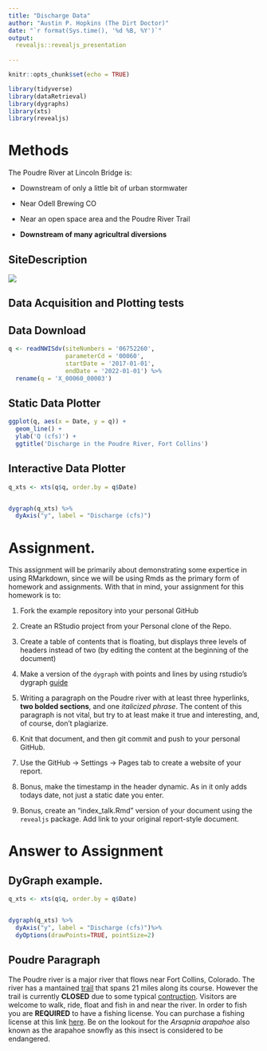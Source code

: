 ```yaml
---
title: "Discharge Data"
author: "Austin P. Hopkins (The Dirt Doctor)"
date: "`r format(Sys.time(), '%d %B, %Y')`"
output:
  revealjs::revealjs_presentation
  
---
```


```r
knitr::opts_chunk$set(echo = TRUE)

library(tidyverse)
library(dataRetrieval)
library(dygraphs)
library(xts)
library(revealjs)
```


# Methods

The Poudre River at Lincoln Bridge is:

  - Downstream of only a little bit of urban stormwater

  - Near Odell Brewing CO
  
  - Near an open space area and the Poudre River Trail
  
  - **Downstream of many agricultral diversions**


## SiteDescription

![](https://waterdata.usgs.gov/nwisweb/local/state/co/text/pics/06752260big.jpg)


## Data Acquisition and Plotting tests

## Data Download


```r

q <- readNWISdv(siteNumbers = '06752260',
                parameterCd = '00060',
                startDate = '2017-01-01',
                endDate = '2022-01-01') %>%
  rename(q = 'X_00060_00003')


```



## Static Data Plotter


```r

ggplot(q, aes(x = Date, y = q)) + 
  geom_line() + 
  ylab('Q (cfs)') + 
  ggtitle('Discharge in the Poudre River, Fort Collins')

```


## Interactive Data Plotter


```r

q_xts <- xts(q$q, order.by = q$Date)


dygraph(q_xts) %>%
  dyAxis("y", label = "Discharge (cfs)") 
```



# Assignment. 





This assignment will be primarily about demonstrating some expertice in using
RMarkdown, since we will be using Rmds as the primary form of homework and 
assignments. With that in mind, your assignment for this homework is to:


1) Fork the example repository into your personal GitHub

2) Create an RStudio project from your Personal clone of the Repo. 

3) Create a table of contents that is floating, but displays three levels of
headers instead of two (by editing the content at the beginning of the document)

4) Make a version of the `dygraph` with points and lines by using rstudio's
dygraph [guide](https://rstudio.github.io/dygraphs/)

5) Writing a paragraph on the Poudre river with at least three hyperlinks,
**two bolded sections**, and one *italicized phrase*. The content of this paragraph
is not vital, but try to at least make it true and interesting, and, of course,
don't plagiarize. 

6) Knit that document, and then git commit and push to your personal GitHub.

7) Use the GitHub -> Settings -> Pages tab to create a website of your report.

8) Bonus, make the timestamp in the header dynamic. As in it only adds
todays date, not just a static date you enter. 

9) Bonus, create an "index_talk.Rmd" version of your document using the
`revealjs` package. Add link to your original report-style document. 


# Answer to Assignment

## DyGraph example. 
```r
q_xts <- xts(q$q, order.by = q$Date)


dygraph(q_xts) %>%
  dyAxis("y", label = "Discharge (cfs)")%>%
  dyOptions(drawPoints=TRUE, pointSize=2)
```



## Poudre Paragraph
The Poudre river is a major river that flows near Fort Collins, Colorado. The river has a mantained [trail](https://poudretrail.org/) that spans 21 miles along its course. However the trail is currently **CLOSED** due to some typical [contruction](https://kdvr.com/news/local/greeley-poudre-river-trail-closed-construction/). Visitors are welcome to walk, ride, float and fish in and near the river. In order to fish you are **REQUIRED** to have a fishing license. You can purchase a fishing license at this link [here](https://www.cpwshop.com/licensing.page?e4q=f0be01b1-db43-4109-a918-85a9490b8a9e&e4p=32c95469-909d-4f01-b9b1-2c908f9f7535&e4ts=1643231594&e4c=aspira&e4e=snasoco01&e4rt=Safetynet&e4h=464ebb52658009e72be771ccaa50f54e). Be on the lookout for the *Arsapnia arapahoe* also known as the arapahoe snowfly as this insect is considered to be endangered. 



